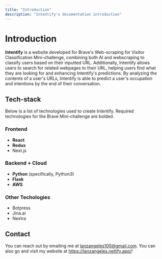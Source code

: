 ```yaml
---
title: "Introduction"
description: "Intentify's documentation introduction"
---
```

# Introduction

**Intentify** is a website developed for Brave's Web-scraping for Visitor Classification Mini-challenge, combining both AI and webscraping to classify users based on their inputted URL.
Additionally, Intentify allows users to search for related webpages to their URL, helping users find what they are looking for and enhancing Intentify's predictions.
By analyzing the contents of a user's URLs, Intentify is able to predict a user's occupation and intentions by the end of their conversation.

## Tech-stack
Below is a list of technologies used to create Intentify. Required technologies for the Brave Mini-challenge are bolded.

### Frontend
- **React**
- **Redux**
- Next.js

### Backend + Cloud
- **Python** (specifically, Python3)
- **Flask**
- **AWS**

### Other Techologies
- Botpress
- Jina.ai
- Nextra

## Contact
You can reach out by emailing me at lanzangeles100@gmail.com. You can also go and visit my website at https://lanzangeles.netlify.app/!